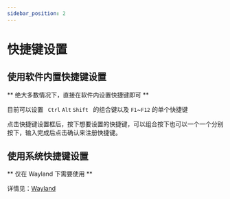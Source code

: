 ```yaml
---
sidebar_position: 2
---
```


# 快捷键设置

## 使用软件内置快捷键设置

** 绝大多数情况下，直接在软件内设置快捷键即可 **

目前可以设置 ` Ctrl` `Alt` `Shift ` 的组合键以及 `F1`~`F12` 的单个快捷键

点击快捷键设置框后，按下想要设置的快捷键，可以组合按下也可以一个一个分别按下，输入完成后点击确认来注册快捷键。

## 使用系统快捷键设置

** 仅在 Wayland 下需要使用 **

详情见：[Wayland](/docs/tutorial/config/wayland)
